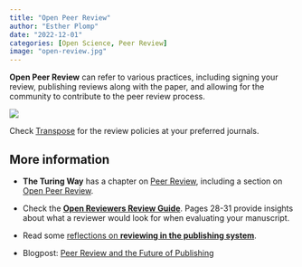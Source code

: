 ```yaml
---
title: "Open Peer Review"
author: "Esther Plomp"
date: "2022-12-01"
categories: [Open Science, Peer Review]
image: "open-review.jpg"
---
```


**Open Peer Review** can refer to various practices, including signing your review, publishing reviews along with the paper, and allowing for the community to contribute to the peer review process.

[![](images/paste-121DACEA.png){fig-alt="a Mastodon poll asking about people's preferences for signed or anonymous reviewers. 44% prefer signed review, versus 27% anonymous. 17% doesn't have a preference and 13% just wanted to see the results. 112 people voted on the poll that was posted on 9 november 2022." fig-align="center"}](https://fediscience.org/@lindedomingo/109315960101734543)

Check [Transpose](https://transpose-publishing.github.io/#/) for the review policies at your preferred journals.

## More information

-   **The Turing Way** has a chapter on [Peer Review](https://the-turing-way.netlify.app/communication/peer-review.html), including a section on [Open Peer Review](https://the-turing-way.netlify.app/communication/peer-review/peer-review-open.html).

-   Check the [**Open Reviewers Review Guide**](https://doi.org/10.5281/zenodo.5484087). Pages 28-31 provide insights about what a reviewer would look for when evaluating your manuscript.

-   Read some [reflections on **reviewing in the publishing system**](http://neural-reckoning.org/reviewing.html).

-   Blogpost: [Peer Review and the Future of Publishing](https://open-research-europe.ec.europa.eu/blog/peer-review-and-the-future-of-publishing)
